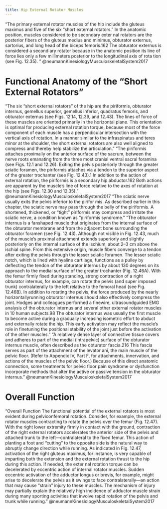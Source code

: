 ```yaml
---
title: Hip External Rotator Muscles
---
```


“The primary external rotator muscles of the hip include the gluteus maximus and five of the six “short external rotators.” In the anatomic position, muscles considered to be secondary exter­ nal rotators are the posterior fibers of the gluteus medius and minimus, obturator externus, sartorius, and long head of the biceps femoris.162 The obturator externus is considered a second­ ary rotator because in the anatomic position its line of force lies only a few millimeters posterior to the longitudinal axis of rota­ tion (see Fig. 12.35). ” @neumannKinesiologyMusculoskeletalSystem2017

# Functional Anatomy of the “Short External Rotators”
“The six “short external rotators” of the hip are the piriformis, obturator internus, gemellus superior, gemellus inferior, quadratus femoris, and obturator externus (see Figs. 12.14, 12.39, and 12.43). The lines of force of these muscles are oriented primarily in the horizontal plane. This orientation is optimal for producing external rotation torque, because most of the force component of each muscle has a perpendicular intersection with the vertical axis of rotation. In a manner similar to the infraspinatus and teres minor at the shoulder, the short external rotators are also well aligned to compress and thereby help stabilize the articulation.”
“The piriformis attaches proximally on the anterior surface of the sacrum, between the nerve roots emanating from the three most cranial ventral sacral foramina (see Figs. 12.1 and 12.26). Exiting the pelvis posteriorly through the greater sciatic foramen, the piriformis attaches via a tendon to the superior aspect of the greater trochanter (see Fig. 12.43).1 In addition to the action of external rotation, the piriformis is a secondary hip abductor.162 Both actions are apparent by the muscle’s line of force relative to the axes of rotation at the hip (see Figs. 12.30 and 12.35).”  @neumannKinesiologyMusculoskeletalSystem2017
“The sciatic nerve usually exits the pelvis inferior to the pirifor­ mis. As described earlier in this chapter, the sciatic nerve may pass through the belly of the piriformis. A shortened, thickened, or “tight” piriformis may compress and irritate the sciatic nerve, a condition known as “piriformis syndrome.”
“The obturator	 internus is a fan­shaped muscle that originates from the internal surface of the obturator membrane and from the adjacent bone surrounding the obturator foramen (see Fig. 12.43). Although not visible in Fig. 12.43, much of the muscle’s proximal attachment extends superiorly and slightly posteriorly on the internal surface of the ischium, about 2–3 cm above the ischial spine. From this extensive origin, muscle fibers converge to a tendon after exiting the pelvis through the lesser sciatic foramen. The lesser sciatic notch, which is lined with hyaline cartilage, functions as a pulley by deflecting the tendon of the obturator internus by about 130 degrees on its approach to the medial surface of the greater trochanter (Fig. 12.46A). With the femur firmly fixed during standing, strong contraction of a right obturator internus, for example, can rotate the pelvis (and super­ imposed trunk) contralaterally to the left relative to the femoral head (see Fig. 12.46B). In addition to rotating the pelvis, the force produced by the nearly horizontally­running obturator internus should also effectively compress the joint. Hodges and colleagues performed a fine­wire, ultrasound­guided EMG analysis of the obturator internus and several other external rotator muscles in 10 human subjects.98 The obturator internus was usually the first muscle to become active during a gradually increasing isometric effort to abduct and externally rotate the hip. This early activation may reflect the muscle’s role in fine­tuning the positional stability of the joint just before the activation of the other muscles.”
“A relatively dense layer of connective tissue covers and adheres to part of the medial (intrapelvic) surface of the obturator internus muscle, often described as the obturator	fascia.216 This fascia serves as part of the attachment of the levator ani, the main muscle of the pelvic floor. (Refer to Appendix IV, Part F, for attachments, innervation, and actions of the muscles of the pelvic floor.) Because of this direct anatomic connection, some treatments for pelvic	floor	pain	syndrome	or	dysfunction incorporate methods that alter the active or passive tension in the obturator internus.”  @neumannKinesiologyMusculoskeletalSystem2017

# Overall Function

“Overall Function The functional potential of the external rotators is most evident during pelvic­on­femoral rotation. Consider, for example, the external rotator muscles contracting to rotate the pelvis over the femur (Fig. 12.47). With the right lower extremity firmly in contact with the ground, contraction of the right external rotators accelerates the anterior side of the pelvis and attached trunk to the left—contralateral to the fixed femur. This action of planting a foot and “cutting” to the opposite side is the natural way to abruptly change direction while running. As indicated in Fig. 12.47, activation of the right gluteus maximus, for instance, is very capable of imparting both the extension and the external rotation thrust to the hip during this action. If needed, the exter­ nal rotation torque can be decelerated by eccentric action of internal rotator muscles. Sudden eccentric activation of the adductor longus or brevis, for example, might arise to decelerate the pelvis as it swings to face contralaterally—an action that may cause “strain” injury to these muscles. The mechanism of injury may partially explain the relatively high incidence of adductor muscle strain during many sporting activities that involve rapid rotation of the pelvis and trunk while running.” @neumannKinesiologyMusculoskeletalSystem2017
